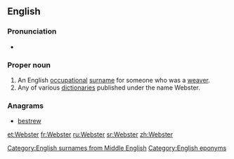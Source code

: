 {{selfref|For the guide to Webster's dictionaries in Wiktionary, see [[Wiktionary:Webster]].}}
{{also|webster}}
==English==
{{wikipedia}}

===Pronunciation===
* {{IPA|/ˈwɛbstɚ/|lang=en}}

===Proper noun===
{{en-proper noun|s}}

# An English [[occupational]] [[surname]] for someone who was a [[weaver]].
# Any of various [[dictionary|dictionaries]] published under the name Webster.

===Anagrams===
* [[bestrew#English|bestrew]]

[[Category:English surnames from Middle English]]
[[Category:English eponyms]]

[[et:Webster]]
[[fr:Webster]]
[[ru:Webster]]
[[sr:Webster]]
[[zh:Webster]]